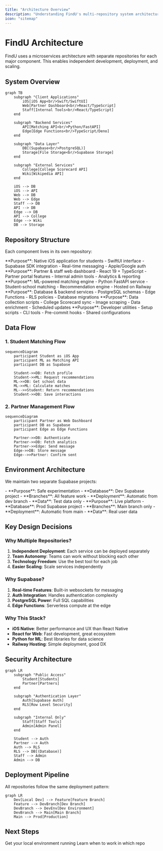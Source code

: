 ```yaml
---
title: "Architecture Overview"
description: "Understanding FindU's multi-repository system architecture"
icon: "sitemap"
---
```


# FindU Architecture

FindU uses a microservices architecture with separate repositories for each major component. This enables independent development, deployment, and scaling.

## System Overview

```mermaid
graph TB
    subgraph "Client Applications"
        iOS[iOS App<br/>Swift/SwiftUI]
        Web[Partner Dashboard<br/>React/TypeScript]
        Staff[Internal Tools<br/>React/TypeScript]
    end
    
    subgraph "Backend Services"
        API[Matching API<br/>Python/FastAPI]
        Edge[Edge Functions<br/>TypeScript/Deno]
    end
    
    subgraph "Data Layer"
        DB[(Supabase<br/>PostgreSQL)]
        Storage[File Storage<br/>Supabase Storage]
    end
    
    subgraph "External Services"
        College[College Scorecard API]
        Wiki[Wikipedia API]
    end
    
    iOS --> DB
    iOS --> API
    Web --> DB
    Web --> Edge
    Staff --> DB
    API --> DB
    Edge --> DB
    API --> College
    Edge --> Wiki
    DB --> Storage
```

## Repository Structure

Each component lives in its own repository:

<CardGroup cols={2}>
  <Card title="ios_app" icon="mobile">
    **Purpose**: Native iOS application for students
    - SwiftUI interface
    - Supabase SDK integration
    - Real-time messaging
    - Apple/Google auth
  </Card>
  
  <Card title="web_app" icon="browser">
    **Purpose**: Partner & staff web dashboard
    - React 19 + TypeScript
    - Partner portal features
    - Internal admin tools
    - Analytics & reporting
  </Card>
  
  <Card title="matching-algorithm" icon="brain">
    **Purpose**: ML-powered matching engine
    - Python FastAPI service
    - Student-school matching
    - Recommendation engine
    - Hosted on Railway
  </Card>
  
  <Card title="supabase" icon="database">
    **Purpose**: Database & backend services
    - PostgreSQL schemas
    - Edge Functions
    - RLS policies
    - Database migrations
  </Card>
  
  <Card title="data_scraping" icon="globe">
    **Purpose**: Data collection scripts
    - College Scorecard sync
    - Image scraping
    - Data enrichment
    - Scheduled updates
  </Card>
  
  <Card title="dev-tools" icon="wrench">
    **Purpose**: Developer utilities
    - Setup scripts
    - CLI tools
    - Pre-commit hooks
    - Shared configurations
  </Card>
</CardGroup>

## Data Flow

### 1. Student Matching Flow
```mermaid
sequenceDiagram
    participant Student as iOS App
    participant ML as Matching API
    participant DB as Supabase
    
    Student->>DB: Fetch profile
    Student->>ML: Request recommendations
    ML->>DB: Get school data
    ML->>ML: Calculate matches
    ML-->>Student: Return recommendations
    Student->>DB: Save interactions
```

### 2. Partner Management Flow
```mermaid
sequenceDiagram
    participant Partner as Web Dashboard
    participant DB as Supabase
    participant Edge as Edge Functions
    
    Partner->>DB: Authenticate
    Partner->>DB: Fetch analytics
    Partner->>Edge: Send message
    Edge->>DB: Store message
    Edge-->>Partner: Confirm sent
```

## Environment Architecture

We maintain two separate Supabase projects:

<Tabs>
  <Tab title="Development">
    - **Purpose**: Safe experimentation
    - **Database**: Dev Supabase project
    - **Branches**: All feature work
    - **Deployment**: Automatic from dev branch
    - **Data**: Test data only
  </Tab>
  <Tab title="Production">
    - **Purpose**: Live platform
    - **Database**: Prod Supabase project
    - **Branches**: Main branch only
    - **Deployment**: Automatic from main
    - **Data**: Real user data
  </Tab>
</Tabs>

## Key Design Decisions

### Why Multiple Repositories?

1. **Independent Deployment**: Each service can be deployed separately
2. **Team Autonomy**: Teams can work without blocking each other
3. **Technology Freedom**: Use the best tool for each job
4. **Easier Scaling**: Scale services independently

### Why Supabase?

1. **Real-time Features**: Built-in websockets for messaging
2. **Auth Integration**: Handles authentication complexity
3. **PostgreSQL Power**: Full SQL capabilities
4. **Edge Functions**: Serverless compute at the edge

### Why This Stack?

- **iOS Native**: Better performance and UX than React Native
- **React for Web**: Fast development, great ecosystem
- **Python for ML**: Best libraries for data science
- **Railway Hosting**: Simple deployment, good DX

## Security Architecture

```mermaid
graph LR
    subgraph "Public Access"
        Student[Students]
        Partner[Partners]
    end
    
    subgraph "Authentication Layer"
        Auth[Supabase Auth]
        RLS[Row Level Security]
    end
    
    subgraph "Internal Only"
        Staff[Staff Tools]
        Admin[Admin Panel]
    end
    
    Student --> Auth
    Partner --> Auth
    Auth --> RLS
    RLS --> DB[(Database)]
    Staff --> Admin
    Admin --> DB
```

## Deployment Pipeline

All repositories follow the same deployment pattern:

```mermaid
graph LR
    Dev[Local Dev] --> Feature[Feature Branch]
    Feature --> DevBranch[Dev Branch]
    DevBranch --> DevEnv[Dev Environment]
    DevBranch --> Main[Main Branch]
    Main --> Prod[Production]
```

## Next Steps

<CardGroup cols={2}>
  <Card title="Developer Setup" icon="code" href="/developer/initial-setup">
    Get your local environment running
  </Card>
  <Card title="Repository Guide" icon="book" href="/developer/workflow-guide">
    Learn when to work in which repo
  </Card>
</CardGroup>